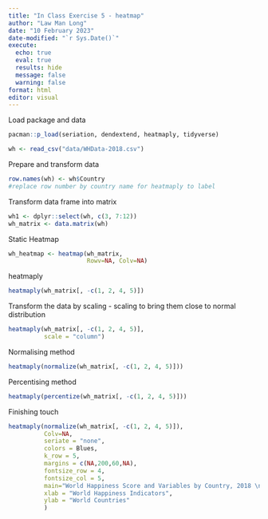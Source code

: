 ```yaml
---
title: "In Class Exercise 5 - heatmap"
author: "Law Man Long"
date: "10 February 2023"
date-modified: "`r Sys.Date()`"
execute: 
  echo: true
  eval: true
  results: hide
  message: false
  warning: false
format: html
editor: visual
---
```


Load package and data

```r
pacman::p_load(seriation, dendextend, heatmaply, tidyverse)
```

```r
wh <- read_csv("data/WHData-2018.csv")
```

Prepare and transform data

```r
row.names(wh) <- wh$Country
#replace row number by country name for heatmaply to label
```

Transform data frame into matrix

```r
wh1 <- dplyr::select(wh, c(3, 7:12))
wh_matrix <- data.matrix(wh)
```

Static Heatmap

```r
wh_heatmap <- heatmap(wh_matrix,
                      Rowv=NA, Colv=NA)
```

heatmaply

```r
heatmaply(wh_matrix[, -c(1, 2, 4, 5)])
```

Transform the data by scaling - scaling to bring them close to normal distribution

```r
heatmaply(wh_matrix[, -c(1, 2, 4, 5)],
          scale = "column")
```

Normalising method

```r
heatmaply(normalize(wh_matrix[, -c(1, 2, 4, 5)]))
```

Percentising method

```r
heatmaply(percentize(wh_matrix[, -c(1, 2, 4, 5)]))
```

Finishing touch

```r
heatmaply(normalize(wh_matrix[, -c(1, 2, 4, 5)]),
          Colv=NA,
          seriate = "none",
          colors = Blues,
          k_row = 5,
          margins = c(NA,200,60,NA),
          fontsize_row = 4,
          fontsize_col = 5,
          main="World Happiness Score and Variables by Country, 2018 \nDataTransformation using Normalise Method",
          xlab = "World Happiness Indicators",
          ylab = "World Countries"
          )
```

